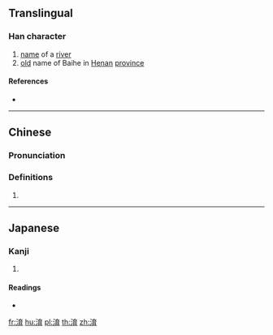 {{character info/new}}
==Translingual==

===Han character===
{{Han char|rn=85|rad=水|as=08|sn=11|four=30127|canj=EYIB|ids=⿰氵育}}

# [[name]] of a [[river]]
# [[old]] name of Baihe in [[Henan]] [[province]]

====References====
* {{Han ref|kx=0631.150|dkj=17683|dj=1034.040|hdz=31660.030|uh=6DEF|ud=28143|bh=D252|bd=53842}}

----

==Chinese==
{{zh-forms}}

===Pronunciation===
{{zh-pron
|m=yù
|c=juk6
|mc=y
|oc=y
|ma=
|cat=pn
}}

===Definitions===
{{zh-hanzi}}

# {{rfdef|lang=zh}}

----

==Japanese==

===Kanji===
{{ja-kanji|grade=|rs=水08}}

# {{defn|lang=ja|sort=水08}}

====Readings====
* {{ja-readings|on=[[いく]] (iku)|kun=}}

[[fr:淯]]
[[hu:淯]]
[[pl:淯]]
[[th:淯]]
[[zh:淯]]